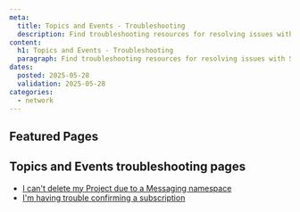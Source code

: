 ```yaml
---
meta:
  title: Topics and Events - Troubleshooting
  description: Find troubleshooting resources for resolving issues with Scaleway Topics and Events.
content:
  h1: Topics and Events - Troubleshooting
  paragraph: Find troubleshooting resources for resolving issues with Scaleway Topics and Events.
dates:
  posted: 2025-05-28
  validation: 2025-05-28
categories:
  - network
---
```


<ProductHeader
  productName="Topics and Events troubleshooting"
  productLogo="sns"
  description="Learn how to fix the most common issues with Scaleway Topics and Events."
/>

## Featured Pages

<Grid>
    <DefaultCard
      title="Topics and Events FAQ"
      description="Answers to common questions"
      url="/topics-and-events/faq/"
      label="See more"
    />
    <DefaultCard
      title="Topics and Events Overview"
      description="Understand Queues basics"
      url="/topics-and-events/reference-content/topics-and-events-overview/"
      label="See more"
    />
    <DefaultCard
      title="Supported actions in Topics and Events"
      description="Discover supported actions"
      url="/topics-and-events/reference-content/topics-and-events-support/"
      label="See more"
    />
</Grid>
<Grid>
    <DefaultCard
      title="Connect to AWS CLI"
      description="Connect Topics and Events to the AWS-CLI"
      url="/topics-and-events/api-cli/connect-aws-cli/"
      label="See more"
    />
    <DefaultCard
      title="Use with AWS CLI"
      description="Use Topics and Events with the AWS-CLI"
      url="/topics-and-events/api-cli/topics-events-aws-cli//"
      label="See more"
    />
    <DefaultCard
      title="Use Python, Go & Node"
      description="Use SDKs with Topics and Events"
      url="/topics-and-events/api-cli/python-node-topics-events/"
      label="See more"
    />
</Grid>

## Topics and Events troubleshooting pages

- [I can't delete my Project due to a Messaging namespace](/topics-and-events/troubleshooting/cant-delete-namespace/)
- [I'm having trouble confirming a subscription](/topics-and-events/troubleshooting/cant-confirm-subscription/)

